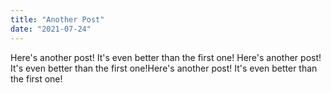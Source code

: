 ```yaml
---
title: "Another Post"
date: "2021-07-24"
---
```

Here's another post! It's even better than the first one!
Here's another post! It's even better than the first one!Here's another post! It's even better than the first one!